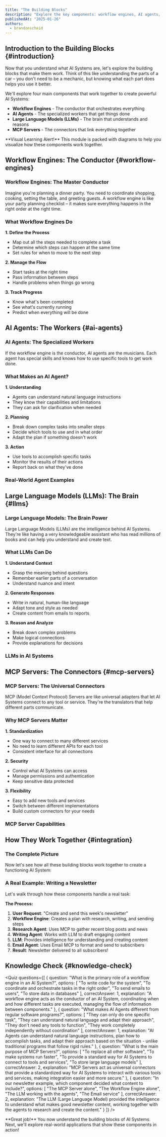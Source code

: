 ```yaml
---
title: "The Building Blocks"
description: "Explore the key components: workflow engines, AI agents, LLMs, and MCP servers through visual diagrams"
publishedAt: "2025-01-26"
authors:
  - brandonscheid
---
```



## Introduction to the Building Blocks {#introduction}

Now that you understand what AI Systems are, let's explore the building blocks that make them work. Think of this like understanding the parts of a car – you don't need to be a mechanic, but knowing what each part does helps you use it better.

We'll explore four main components that work together to create powerful AI Systems:
- **Workflow Engines** - The conductor that orchestrates everything
- **AI Agents** - The specialized workers that get things done
- **Large Language Models (LLMs)** - The brain that understands and reasons
- **MCP Servers** - The connectors that link everything together

<Callout type="info">
**Visual Learning Alert!** This module is packed with diagrams to help you visualize how these components work together.
</Callout>

## Workflow Engines: The Conductor {#workflow-engines}

### Workflow Engines: The Master Conductor

Imagine you're planning a dinner party. You need to coordinate shopping, cooking, setting the table, and greeting guests. A workflow engine is like your party planning checklist – it makes sure everything happens in the right order at the right time.


### What Workflow Engines Do

**1. Define the Process**
- Map out all the steps needed to complete a task
- Determine which steps can happen at the same time
- Set rules for when to move to the next step

**2. Manage the Flow**
- Start tasks at the right time
- Pass information between steps
- Handle problems when things go wrong

**3. Track Progress**
- Know what's been completed
- See what's currently running
- Predict when everything will be done


## AI Agents: The Workers {#ai-agents}

### AI Agents: The Specialized Workers

If the workflow engine is the conductor, AI agents are the musicians. Each agent has special skills and knows how to use specific tools to get work done.


### What Makes an AI Agent?

**1. Understanding**
- Agents can understand natural language instructions
- They know their capabilities and limitations
- They can ask for clarification when needed

**2. Planning**
- Break down complex tasks into smaller steps
- Decide which tools to use and in what order
- Adapt the plan if something doesn't work

**3. Action**
- Use tools to accomplish specific tasks
- Monitor the results of their actions
- Report back on what they've done

### Real-World Agent Examples


## Large Language Models (LLMs): The Brain {#llms}

### Large Language Models: The Brain Power

Large Language Models (LLMs) are the intelligence behind AI Systems. They're like having a very knowledgeable assistant who has read millions of books and can help you understand and create text.


### What LLMs Can Do

**1. Understand Context**
- Grasp the meaning behind questions
- Remember earlier parts of a conversation
- Understand nuance and intent

**2. Generate Responses**
- Write in natural, human-like language
- Adapt tone and style as needed
- Create content from emails to reports

**3. Reason and Analyze**
- Break down complex problems
- Make logical connections
- Provide explanations for decisions

### LLMs in AI Systems


## MCP Servers: The Connectors {#mcp-servers}

### MCP Servers: The Universal Connectors

MCP (Model Context Protocol) Servers are like universal adapters that let AI Systems connect to any tool or service. They're the translators that help different parts communicate.


### Why MCP Servers Matter

**1. Standardization**
- One way to connect to many different services
- No need to learn different APIs for each tool
- Consistent interface for all connections

**2. Security**
- Control what AI Systems can access
- Manage permissions and authentication
- Keep sensitive data protected

**3. Flexibility**
- Easy to add new tools and services
- Switch between different implementations
- Build custom connectors for your needs

### MCP Server Capabilities


## How They Work Together {#integration}

### The Complete Picture

Now let's see how all these building blocks work together to create a functioning AI System:


### A Real Example: Writing a Newsletter

Let's walk through how these components handle a real task:


**The Process:**
1. **User Request**: "Create and send this week's newsletter"
2. **Workflow Engine**: Creates a plan with research, writing, and sending steps
3. **Research Agent**: Uses MCP to gather recent blog posts and news
4. **Writing Agent**: Works with LLM to draft engaging content
5. **LLM**: Provides intelligence for understanding and creating content
6. **Email Agent**: Uses Email MCP to format and send to subscribers
7. **Result**: Newsletter delivered to all subscribers!

## Knowledge Check {#knowledge-check}

<Quiz
  questions={[
    {
      question: "What is the primary role of a workflow engine in an AI System?",
      options: [
        "To write code for the system",
        "To coordinate and orchestrate tasks in the right order",
        "To send emails to users",
        "To store data in databases"
      ],
      correctAnswer: 1,
      explanation: "A workflow engine acts as the conductor of an AI System, coordinating when and how different tasks are executed, managing the flow of information between components."
    },
    {
      question: "What makes AI Agents different from regular software programs?",
      options: [
        "They can only do one specific task",
        "They can understand natural language and adapt their approach",
        "They don't need any tools to function",
        "They work completely independently without coordination"
      ],
      correctAnswer: 1,
      explanation: "AI Agents can understand natural language instructions, plan how to accomplish tasks, and adapt their approach based on the situation - unlike traditional programs that follow rigid rules."
    },
    {
      question: "What is the main purpose of MCP Servers?",
      options: [
        "To replace all other software",
        "To make systems run faster",
        "To provide a standard way for AI Systems to connect to tools and services",
        "To store large language models"
      ],
      correctAnswer: 2,
      explanation: "MCP Servers act as universal connectors that provide a standardized way for AI Systems to interact with various tools and services, making integration easier and more secure."
    },
    {
      question: "In our newsletter example, which component decided what content to include?",
      options: [
        "The MCP Server alone",
        "The Workflow Engine alone",
        "The LLM working with the agents",
        "The Email service"
      ],
      correctAnswer: 2,
      explanation: "The LLM (Large Language Model) provided the intelligence to understand what makes good newsletter content, working together with the agents to research and create the content."
    }
  ]}
/>

<Callout type="success">
**Great job!** You now understand the building blocks of AI Systems. Next, we'll explore real-world applications that show these components in action!
</Callout>
